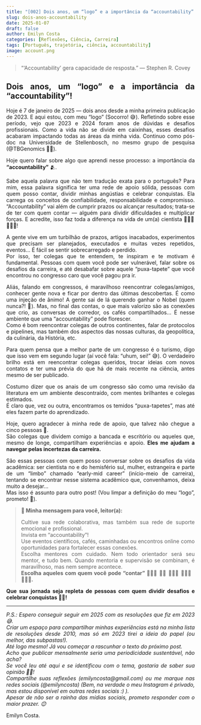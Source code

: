 ```yaml
---
title: "[002] Dois anos, um “logo” e a importância da “accountability”!"
slug: dois-anos-accountability
date: 2025-01-07
draft: false
author: Emilyn Costa
categories: [Reflexões, Ciência, Carreira]
tags: [Português, trajetória, ciência, accountability]
image: account.png
---
```


> "'Accountability' gera capacidade de resposta."
> — Stephen R. Covey

<div style="text-align: justify">

## Dois anos, um “logo” e a importância da “accountability”!

Hoje é 7 de janeiro de 2025 — dois anos desde a minha primeira publicação de 2023. E aqui estou, com meu “logo” (Socorro! 😅). Refletindo sobre esse período, vejo que 2023 e 2024 foram anos de dúvidas e desafios profissionais. Como a vida não se divide em caixinhas, esses desafios acabaram impactando todas as áreas da minha vida. Continuo como pós-doc na Universidade de Stellenbosch, no mesmo grupo de pesquisa (@TBGenomics 🫶🏽).

Hoje quero falar sobre algo que aprendi nesse processo: a importância da **"accountability"** 🫂.

Sabe aquela palavra que não tem tradução exata para o português? Para mim, essa palavra significa ter uma rede de apoio sólida, pessoas com quem posso contar, dividir minhas angústias e celebrar conquistas. Ela carrega os conceitos de confiabilidade, responsabilidade e compromisso. “Accountability” vai além de cumprir prazos ou alcançar resultados; trata-se de ter com quem contar — alguém para dividir dificuldades e multiplicar forças. E acredite, isso faz toda a diferença na vida de um(a) cientista 👩🏾‍🔬🧑🏼‍🔬!

A gente vive em um turbilhão de prazos, artigos inacabados, experimentos que precisam ser planejados, executados e muitas vezes repetidos, eventos... É fácil se sentir sobrecarregado e perdido.  
Por isso, ter colegas que te entendem, te inspiram e te motivam é fundamental. Pessoas com quem você pode ser vulnerável, falar sobre os desafios da carreira, e até desabafar sobre aquele "puxa-tapete" que você encontrou no congresso caro que você pagou pra ir.

Aliás, falando em congressos, é maravilhoso reencontrar colegas/amigos, conhecer gente nova e ficar por dentro das últimas descobertas. É como uma injeção de ânimo! A gente sai de lá querendo ganhar o Nobel (quem nunca?! 🤪). Mas, no final das contas, o que mais valorizo são as conexões que crio, as conversas de corredor, os cafés compartilhados... É nesse ambiente que uma "accountability" pode florescer.  
Como é bom reencontrar colegas de outros continentes, falar de protocolos e pipelines, mas também dos aspectos das nossas culturas, da geopolítica, da culinária, da História, etc.

Para quem pensa que a melhor parte de um congresso é o turismo, digo que isso vem em segundo lugar (aí você fala: “uhum, sei!” 😅).   O verdadeiro brilho está em reencontrar colegas queridos, trocar ideias com novos contatos e ter uma prévia do que há de mais recente na ciência, antes mesmo de ser publicado.  

Costumo dizer que os anais de um congresso são como uma revisão da literatura em um ambiente descontraído, com mentes brilhantes e colegas estimados.  
É claro que, vez ou outra, encontramos os temidos “puxa-tapetes”, mas até eles fazem parte do aprendizado.

Hoje, quero agradecer à minha rede de apoio, que talvez não chegue a cinco pessoas 🥹.  
São colegas que dividem comigo a bancada e escritório ou aqueles que, mesmo de longe, compartilham experiências e apoio.  **Eles me ajudam a navegar pelas incertezas da carreira.**

São essas pessoas com quem posso conversar sobre os desafios da vida acadêmica: ser cientista no e do hemisfério sul, mulher, estrangeira e parte de um “limbo” chamado “early-mid career” (início-meio de carreira), tentando se encontrar nesse sistema acadêmico que, convenhamos, deixa muito a desejar...  
Mas isso é assunto para outro post! (Vou limpar a definição do meu “logo”, prometo! 🫡).

> **🌟 Minha mensagem para você, leitor(a):**
>
> Cultive sua rede colaborativa, mas também sua rede de suporte emocional e profissional.  
> Invista em "accountability"!  
> Use eventos científicos, cafés, caminhadas ou encontros online como oportunidades para fortalecer essas conexões.  
> Escolha mentores com cuidado. Nem todo orientador será seu mentor, e tudo bem. Quando mentoria e supervisão se combinam, é maravilhoso, mas nem sempre acontece.  
> **Escolha aqueles com quem você pode "contar" 🙋🏻‍♀️ 💁🏿 🙆🏻‍♂️ 🙅🏿‍♀️ 🙆🏽‍♀️.**

**Que sua jornada seja repleta de pessoas com quem dividir desafios e celebrar conquistas 🫰🏽!**

---

<div style="text-align: justify; font-style: italic;">

P.S.: Espero conseguir seguir em 2025 com as resoluções que fiz em 2023 😅.  
Criar um espaço para compartilhar minhas experiências está na minha lista de resoluções desde 2010, mas só em 2023 tirei a ideia do papel (ou melhor, das subpastas!).  
Até logo mesmo! Já vou começar a rascunhar o texto do próximo post.  
Acho que publicar mensalmente seria uma periodicidade sustentável, não acha?  
Se você leu até aqui e se identificou com o tema, gostaria de saber sua opinião 🤲🏽!  
Compartilhe suas reflexões (emilyncosta@gmail.com) ou me marque nas redes sociais (@emilyncosta) (Bem, na verdade o meu Instagram é privado, mas estou disponível em outras redes sociais :) ).  
Apesar de não ser a rainha das mídias sociais, prometo responder com o maior prazer. 😊

</div>

<div style="text-align: justify; font-style: normal;">

Emilyn Costa.

</div>
